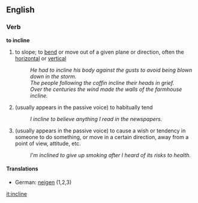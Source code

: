 ==English==
===Verb===
'''to incline'''
# to slope; to [[bend]] or move out of a given plane or direction, often the [[horizontal]] or [[vertical]]
#:''He had to incline his body against the gusts to avoid being blown down in the storm.''
#:''The people following the coffin incline their heads in grief.''
#:''Over the centuries the wind made the walls of the farmhouse incline.''
# (usually appears in the passive voice) to habitually tend
#:''I incline to believe anything I read in the newspapers.''
# (usually appears in the passive voice) to cause a wish or tendency in someone to do something, or move in a certain direction, away from a point of view, attitude, etc.
#:''I'm inclined to give up smoking after I heard of its risks to health.''
====Translations====
*German: [[neigen]] (1,2,3)

[[it:incline]]